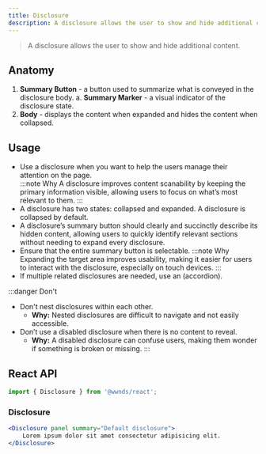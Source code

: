 ```yaml
---
title: Disclosure
description: A disclosure allows the user to show and hide additional content.
---
```



> A disclosure allows the user to show and hide additional content.

## Anatomy

1. **Summary Button** - a button used to summarize what is conveyed in the disclosure body.
	a. **Summary Marker** - a visual indicator of the disclosure state.
1. **Body** - displays the content when expanded and hides the content when collapsed.

## Usage

- Use a disclosure when you want to help the users manage their attention on the page.  
	:::note Why
	A disclosure improves content scanability by keeping the primary information visible, allowing users to focus on what’s most relevant to them.
	:::
- A disclosure has two states: collapsed and expanded. A disclosure is collapsed by default.
- A disclosure’s summary button should clearly and succinctly describe its hidden content, allowing users to quickly identify relevant sections without needing to expand every disclosure.
- Ensure that the entire summary button is selectable.
	:::note Why
	Expanding the target area improves usability, making it easier for users to interact with the disclosure, especially on touch devices.
	:::
- If multiple related disclosures are needed, use an (accordion).


:::danger Don't
- Don't nest disclosures within each other.
	- **Why:** Nested disclosures are difficult to navigate and not easily accessible. 
- Don’t use a disabled disclosure when there is no content to reveal.
	- **Why:** A disabled disclosure can confuse users, making them wonder if something is broken or missing.
:::



## React API

```js
import { Disclosure } from '@wwnds/react';
```

### Disclosure

```jsx live
<Disclosure panel summary="Default disclosure">
    Lorem ipsum dolor sit amet consectetur adipisicing elit.
</Disclosure>
```

<PropsTable from={Disclosure} />
